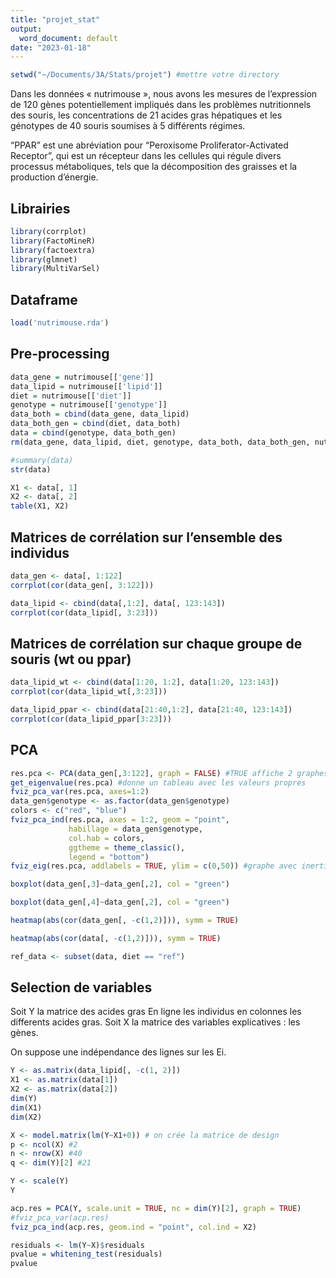 ```yaml
---
title: "projet_stat"
output:
  word_document: default
date: "2023-01-18"
---
```


```r
setwd("~/Documents/3A/Stats/projet") #mettre votre directory
```

Dans les données « nutrimouse », nous avons les mesures de l'expression de 120 gènes potentiellement impliqués dans les problèmes nutritionnels des souris, les concentrations de 21 acides gras hépatiques et les génotypes de 40 souris soumises à 5 différents régimes.

"PPAR" est une abréviation pour "Peroxisome Proliferator-Activated Receptor", qui est un récepteur dans les cellules qui régule divers processus métaboliques, tels que la décomposition des graisses et la production d'énergie. 


## Librairies
```r
library(corrplot)
library(FactoMineR)
library(factoextra)
library(glmnet)
library(MultiVarSel)
```

## Dataframe

```r
load('nutrimouse.rda')
```

## Pre-processing

```r
data_gene = nutrimouse[['gene']]
data_lipid = nutrimouse[['lipid']]
diet = nutrimouse[['diet']]
genotype = nutrimouse[['genotype']]
data_both = cbind(data_gene, data_lipid)
data_both_gen = cbind(diet, data_both)
data = cbind(genotype, data_both_gen)
rm(data_gene, data_lipid, diet, genotype, data_both, data_both_gen, nutrimouse)
```

```r
#summary(data)
str(data)
```

```r
X1 <- data[, 1]
X2 <- data[, 2]
table(X1, X2)
```

## Matrices de corrélation sur l'ensemble des individus

```r
data_gen <- data[, 1:122]
corrplot(cor(data_gen[, 3:122]))
```

```r
data_lipid <- cbind(data[,1:2], data[, 123:143])
corrplot(cor(data_lipid[, 3:23]))
```

## Matrices de corrélation sur chaque groupe de souris (wt ou ppar)

```r
data_lipid_wt <- cbind(data[1:20, 1:2], data[1:20, 123:143])
corrplot(cor(data_lipid_wt[,3:23]))
```

```r
data_lipid_ppar <- cbind(data[21:40,1:2], data[21:40, 123:143])
corrplot(cor(data_lipid_ppar[3:23]))
```

## PCA

```r
res.pca <- PCA(data_gen[,3:122], graph = FALSE) #TRUE affiche 2 graphes directement
get_eigenvalue(res.pca) #donne un tableau avec les valeurs propres
fviz_pca_var(res.pca, axes=1:2)
data_gen$genotype <- as.factor(data_gen$genotype)
colors <- c("red", "blue")
fviz_pca_ind(res.pca, axes = 1:2, geom = "point",
             habillage = data_gen$genotype,
             col.hab = colors,
             ggtheme = theme_classic(),
             legend = "bottom")
fviz_eig(res.pca, addlabels = TRUE, ylim = c(0,50)) #graphe avec inertie
```

```r
boxplot(data_gen[,3]~data_gen[,2], col = "green")
```

```r
boxplot(data_gen[,4]~data_gen[,2], col = "green")
```

```r
heatmap(abs(cor(data_gen[, -c(1,2)])), symm = TRUE)
```

```r
heatmap(abs(cor(data[, -c(1,2)])), symm = TRUE)
```

```r
ref_data <- subset(data, diet == "ref")
```

## Selection de variables 


Soit Y la matrice des acides gras
En ligne les individus en colonnes les differents acides gras.
Soit X la matrice des variables explicatives : les gènes. 

On suppose une indépendance des lignes sur les Ei.

```r
Y <- as.matrix(data_lipid[, -c(1, 2)])
X1 <- as.matrix(data[1])
X2 <- as.matrix(data[2])
dim(Y)
dim(X1)
dim(X2)
```

```r
X <- model.matrix(lm(Y~X1+0)) # on crée la matrice de design
p <- ncol(X) #2
n <- nrow(X) #40
q <- dim(Y)[2] #21
```

```r
Y <- scale(Y)
Y
```

```r
acp.res = PCA(Y, scale.unit = TRUE, nc = dim(Y)[2], graph = TRUE)
#fviz_pca_var(acp.res)
fviz_pca_ind(acp.res, geom.ind = "point", col.ind = X2)
```


```r
residuals <- lm(Y~X)$residuals
pvalue = whitening_test(residuals)
pvalue
```




